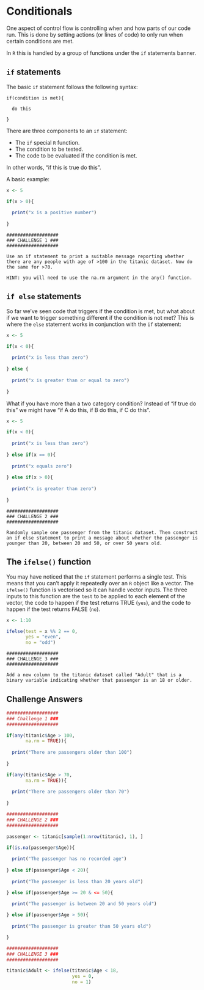 # Conditionals

One aspect of control flow is controlling when and how parts of our code run. This is done by setting actions (or lines of code) to only run when certain conditions are met.

In `R` this is handled by a group of functions under the `if` statements banner.

## `if` statements

The basic `if` statement follows the following syntax:

```{}
if(condition is met){
  
  do this
  
}
```

There are three components to an `if` statement:

*  The `if` special `R` function.
*  The condition to be tested.
*  The code to be evaluated if the condition is met.

In other words, "if this is true do this".

A basic example:

```r
x <- 5

if(x > 0){
  
  print("x is a positive number")
  
}

```

```{}
###################
### CHALLENGE 1 ###
###################

Use an if statement to print a suitable message reporting whether there are any people with age of >100 in the titanic dataset. Now do the same for >70. 

HINT: you will need to use the na.rm argument in the any() function.
```

## `if else` statements

So far we've seen code that triggers if the condition is met, but what about if we want to trigger something different if the condition is not met? This is where the `else` statement works in conjunction with the `if` statement:

```r
x <- 5

if(x < 0){
  
  print("x is less than zero")
  
} else {
  
  print("x is greater than or equal to zero")
  
}
```

What if you have more than a two category condition? Instead of "if true do this" we might have "if A do this, if B do this, if C do this". 

```r
x <- 5

if(x < 0){
  
  print("x is less than zero")
  
} else if(x == 0){
  
  print("x equals zero")
  
} else if(x > 0){
  
  print("x is greater than zero")
  
}
```

```{}
###################
### CHALLENGE 2 ###
###################

Randomly sample one passenger from the titanic dataset. Then construct an if else statement to print a message about whether the passenger is younger than 20, between 20 and 50, or over 50 years old.
```

## The `ifelse()` function

You may have noticed that the `if` statement performs a single test. This means that you can't apply it repeatedly over an `R` object like a vector. The `ifelse()` function is vectorised so it can handle vector inputs. The three inputs to this function are the `test` to be applied to each element of the vector, the code to happen if the test returns TRUE (`yes`), and the code to happen if the test returns FALSE (`no`).

```r
x <- 1:10

ifelse(test = x %% 2 == 0, 
       yes = "even", 
       no = "odd")
```

```{}
###################
### CHALLENGE 3 ###
###################

Add a new column to the titanic dataset called "Adult" that is a binary variable indicating whether that passenger is an 18 or older.
```

## Challenge Answers

```r
###################
### Challenge 1 ###
###################

if(any(titanic$Age > 100,
       na.rm = TRUE)){
  
  print("There are passengers older than 100")
  
}

if(any(titanic$Age > 70,
       na.rm = TRUE)){
  
  print("There are passengers older than 70")
  
}
```

```r
###################
### CHALLENGE 2 ###
###################

passenger <- titanic[sample(1:nrow(titanic), 1), ]

if(is.na(passenger$Age)){
  
  print("The passenger has no recorded age")
  
} else if(passenger$Age < 20){
  
  print("The passenger is less than 20 years old")

} else if(passenger$Age >= 20 & <= 50){
  
  print("The passenger is between 20 and 50 years old")

} else if(passenger$Age > 50){
  
  print("The passenger is greater than 50 years old")

}
```

```r
###################
### CHALLENGE 3 ###
###################

titanic$Adult <- ifelse(titanic$Age < 18,
                        yes = 0,
                        no = 1)
```

